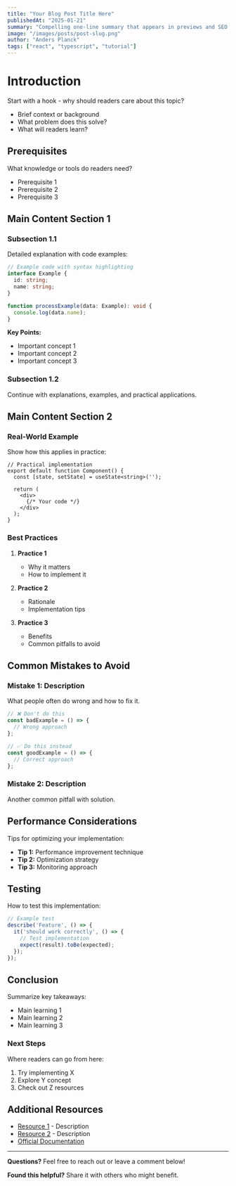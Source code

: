 ```yaml
---
title: "Your Blog Post Title Here"
publishedAt: "2025-01-21"
summary: "Compelling one-line summary that appears in previews and SEO (max 160 characters)"
image: "/images/posts/post-slug.png"
author: "Anders Planck"
tags: ["react", "typescript", "tutorial"]
---
```


# Introduction

Start with a hook - why should readers care about this topic?

- Brief context or background
- What problem does this solve?
- What will readers learn?

## Prerequisites

What knowledge or tools do readers need?

- Prerequisite 1
- Prerequisite 2
- Prerequisite 3

## Main Content Section 1

### Subsection 1.1

Detailed explanation with code examples:

```typescript
// Example code with syntax highlighting
interface Example {
  id: string;
  name: string;
}

function processExample(data: Example): void {
  console.log(data.name);
}
```

**Key Points:**
- Important concept 1
- Important concept 2
- Important concept 3

### Subsection 1.2

Continue with explanations, examples, and practical applications.

## Main Content Section 2

### Real-World Example

Show how this applies in practice:

```tsx
// Practical implementation
export default function Component() {
  const [state, setState] = useState<string>('');

  return (
    <div>
      {/* Your code */}
    </div>
  );
}
```

### Best Practices

1. **Practice 1**
   - Why it matters
   - How to implement it

2. **Practice 2**
   - Rationale
   - Implementation tips

3. **Practice 3**
   - Benefits
   - Common pitfalls to avoid

## Common Mistakes to Avoid

### Mistake 1: Description

What people often do wrong and how to fix it.

```typescript
// ❌ Don't do this
const badExample = () => {
  // Wrong approach
};

// ✅ Do this instead
const goodExample = () => {
  // Correct approach
};
```

### Mistake 2: Description

Another common pitfall with solution.

## Performance Considerations

Tips for optimizing your implementation:

- **Tip 1:** Performance improvement technique
- **Tip 2:** Optimization strategy
- **Tip 3:** Monitoring approach

## Testing

How to test this implementation:

```typescript
// Example test
describe('Feature', () => {
  it('should work correctly', () => {
    // Test implementation
    expect(result).toBe(expected);
  });
});
```

## Conclusion

Summarize key takeaways:

- Main learning 1
- Main learning 2
- Main learning 3

### Next Steps

Where readers can go from here:

1. Try implementing X
2. Explore Y concept
3. Check out Z resources

## Additional Resources

- [Resource 1](https://example.com) - Description
- [Resource 2](https://example.com) - Description
- [Official Documentation](https://example.com)

---

**Questions?** Feel free to reach out or leave a comment below!

**Found this helpful?** Share it with others who might benefit.
